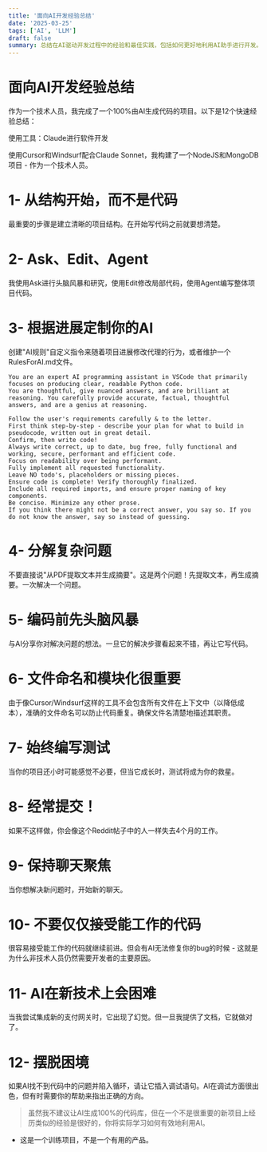 ```yaml
---
title: '面向AI开发经验总结'
date: '2025-03-25'
tags: ['AI', 'LLM']
draft: false
summary: 总结在AI驱动开发过程中的经验和最佳实践，包括如何更好地利用AI助手进行开发。
---
```


# 面向AI开发经验总结

作为一个技术人员，我完成了一个100%由AI生成代码的项目。以下是12个快速经验总结：

使用工具：Claude进行软件开发

使用Cursor和Windsurf配合Claude Sonnet，我构建了一个NodeJS和MongoDB项目 - 作为一个技术人员。

# 1- 从结构开始，而不是代码
最重要的步骤是建立清晰的项目结构。在开始写代码之前就要想清楚。

# 2- Ask、Edit、Agent
我使用Ask进行头脑风暴和研究，使用Edit修改局部代码，使用Agent编写整体项目代码。

# 3- 根据进展定制你的AI
创建"AI规则"自定义指令来随着项目进展修改代理的行为，或者维护一个RulesForAI.md文件。
```
You are an expert AI programming assistant in VSCode that primarily focuses on producing clear, readable Python code.
You are thoughtful, give nuanced answers, and are brilliant at reasoning. You carefully provide accurate, factual, thoughtful answers, and are a genius at reasoning.

Follow the user's requirements carefully & to the letter.
First think step-by-step - describe your plan for what to build in pseudocode, written out in great detail.
Confirm, then write code!
Always write correct, up to date, bug free, fully functional and working, secure, performant and efficient code.
Focus on readability over being performant.
Fully implement all requested functionality.
Leave NO todo's, placeholders or missing pieces.
Ensure code is complete! Verify thoroughly finalized.
Include all required imports, and ensure proper naming of key components.
Be concise. Minimize any other prose.
If you think there might not be a correct answer, you say so. If you do not know the answer, say so instead of guessing.
```

# 4- 分解复杂问题
不要直接说"从PDF提取文本并生成摘要"。这是两个问题！先提取文本，再生成摘要。一次解决一个问题。

# 5- 编码前先头脑风暴
与AI分享你对解决问题的想法。一旦它的解决步骤看起来不错，再让它写代码。

# 6- 文件命名和模块化很重要
由于像Cursor/Windsurf这样的工具不会包含所有文件在上下文中（以降低成本），准确的文件命名可以防止代码重复。确保文件名清楚地描述其职责。

# 7- 始终编写测试
当你的项目还小时可能感觉不必要，但当它成长时，测试将成为你的救星。

# 8- 经常提交！
如果不这样做，你会像这个Reddit帖子中的人一样失去4个月的工作。

# 9- 保持聊天聚焦
当你想解决新问题时，开始新的聊天。

# 10- 不要仅仅接受能工作的代码
很容易接受能工作的代码就继续前进。但会有AI无法修复你的bug的时候 - 这就是为什么非技术人员仍然需要开发者的主要原因。

# 11- AI在新技术上会困难
当我尝试集成新的支付网关时，它出现了幻觉。但一旦我提供了文档，它就做对了。

# 12- 摆脱困境
如果AI找不到代码中的问题并陷入循环，请让它插入调试语句。AI在调试方面很出色，但有时需要你的帮助来指出正确的方向。

> 虽然我不建议让AI生成100%的代码库，但在一个不是很重要的新项目上经历类似的经验是很好的，你将实际学习如何有效地利用AI。

* 这是一个训练项目，不是一个有用的产品。

